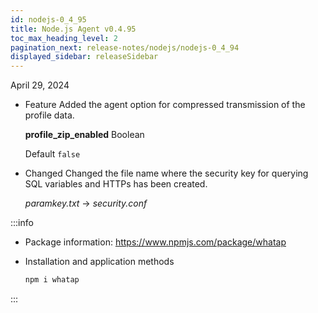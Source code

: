 ```yaml
---
id: nodejs-0_4_95
title: Node.js Agent v0.4.95
toc_max_heading_level: 2
pagination_next: release-notes/nodejs/nodejs-0_4_94
displayed_sidebar: releaseSidebar
---
```


April 29, 2024

- <Status>Feature</Status> Added the agent option for compressed transmission of the profile data.

  **profile_zip_enabled** <span class='type'>Boolean</span>

  Default `false`

- <Status>Changed</Status> Changed the file name where the security key for querying SQL variables and HTTPs has been created.

  _paramkey.txt_ → _security.conf_

:::info

- Package information: https://www.npmjs.com/package/whatap

- Installation and application methods

  ```bash
  npm i whatap
  ```

:::
